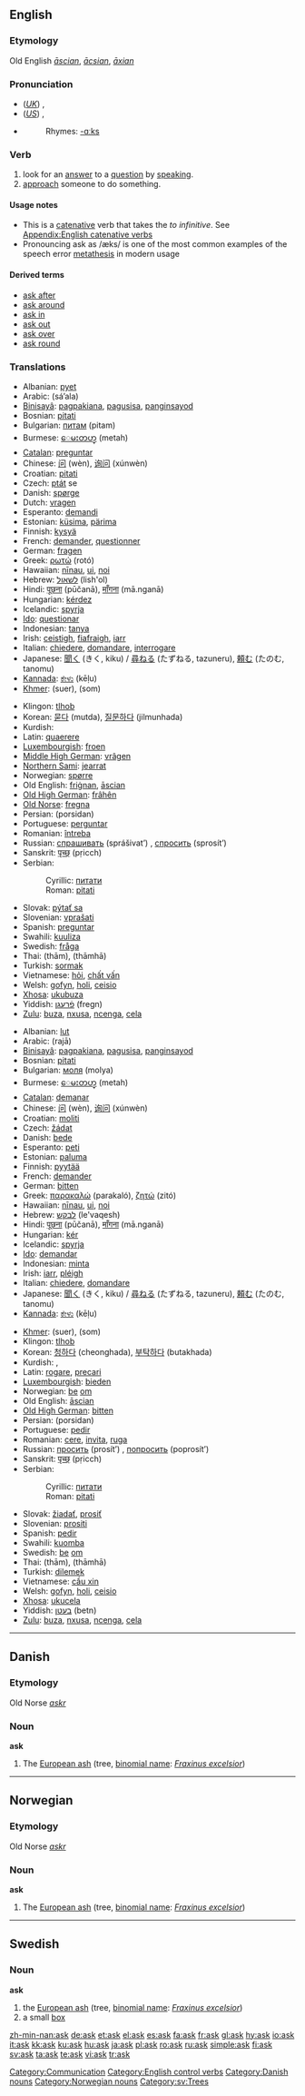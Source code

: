 {{see|Ask}}
==English==
{{rank|earth|live|hard|408|ask|question|doubt|around}}

===Etymology===
Old English ''[[ascian|āscian]]'', ''[[acsian|ācsian]]'', ''[[axian|āxian]]''

===Pronunciation===
* (''[[Received Pronunciation|UK]]'') {{IPA|/ɑːsk/}}, {{SAMPA|/A:sk/}}
* (''[[General American|US]]'') {{IPA|/æsk/}}, {{SAMPA|/{sk/}}
* {{audio|en-us-ask.ogg|Audio (US)}}
*: Rhymes: [[Rhymes:English:-ɑːks|-ɑːks]]

===Verb===
{{en-verb}}

# look for an [[answer]] to a [[question]] by [[speak]]ing.
# [[approach]] someone to do something.

====Usage notes====
* This is a [[catenative]] verb that takes the ''to infinitive''. See [[Appendix:English catenative verbs]]
* Pronouncing ask as /æks/ is one of the most common examples of the speech error [[metathesis]] in modern usage

====Derived terms====
* [[ask after]]
* [[ask around]]
* [[ask in]]
* [[ask out]]
* [[ask over]]
* [[ask round]]

===Translations===
{{rfc-level|Translations at L3+ (AutoFormat would have corrected level of Translations)}}
{{trans-top|request an answer}}
*Albanian: [[pyet]]
*Arabic: {{ARchar|[[سأل]]}} (sá’ala)
*[[Binisayâ]]: [[pagpakiana]], [[pagusisa]], [[panginsayod]]
*Bosnian: [[pitati#Bosnian|pitati]]
*Bulgarian: [[питам]] (pitam)
*Burmese: [[ေမးတဟ္]] (metah)
*[[Catalan]]: [[preguntar]]
*Chinese: [[问]] (wèn), [[询问]] (xúnwèn)
*Croatian: [[pitati#Croatian|pitati]]
*Czech: [[ptát]] se
*Danish: [[spørge]]
*Dutch: [[vragen]]
*Esperanto: [[demandi]]
*Estonian: [[küsima]], [[pärima]]
*Finnish: [[kysyä]]
*French: [[demander]], [[questionner]]
*German: [[fragen]]
*Greek: [[ρωτώ]] (rotó)
*Hawaiian: [[nīnau]], [[ui]], [[noi]]
*Hebrew: [[לשאול]] (lish'ol)
*Hindi: [[पूछना]] (pūčanā), [[माँगना]] (mā.nganā)
*Hungarian: [[kérdez]]
*Icelandic: [[spyrja]]
*[[Ido]]: [[questionar]]
*Indonesian: [[tanya]]
*Irish: [[ceistigh]], [[fiafraigh]], [[iarr]]
*Italian: [[chiedere]], [[domandare]], [[interrogare]]
*Japanese: [[聞く]] (きく, kiku) / [[尋ねる]] (たずねる, tazuneru), [[頼む]] (たのむ, tanomu)
*[[Kannada]]: [[ಕೇಳು]] (kēḷu)
*[[Khmer]]: {{KMchar|[[សួរ]]}} (suer), {{KMchar|[[សុំ]]}} (som)
{{trans-mid}}
*Klingon: [[tlhob]]
*Korean: [[묻다]] (mutda), [[질문하다]] (jilmunhada)
*Kurdish: {{KUchar|[[پرسین]]}}
*Latin: [[quaerere]]
*[[Luxembourgish]]: [[froen]]
*[[Middle High German]]: [[vrâgen]]
*[[Northern Sami]]: [[jearrat]]
*Norwegian: [[spørre]]
*Old English: [[frignan|friġnan]], [[ascian|āscian]]
*[[Old High German]]: [[frâhên]]
*[[Old Norse]]: [[fregna]]
*Persian: {{FAchar|[[پرسیدن]]}} (porsidan)
*Portuguese: [[perguntar]]
*Romanian: [[întreba]]
*Russian: [[спрашивать]] (sprášivat’) {{impf}}, [[спросить]] (sprosít’) {{pf}}
*Sanskrit: [[पृच्छ्]] (pṛicch)
*Serbian:
*: Cyrillic: [[питати#Serbian|питати]]
*: Roman: [[pitati#Serbian|pitati]]
*Slovak: [[pýtať sa]]
*Slovenian: [[vprašati]]
*Spanish: [[preguntar]]
*Swahili: [[kuuliza]]
*Swedish: [[fråga]]
*Thai: {{THchar|[[ถาม]]}} (thām), {{THchar|[[ถามหา]]}} (thāmhā)
*Turkish: [[sormak]]
*Vietnamese: [[hỏi]], [[chất vấn]]
*Welsh: [[gofyn]], [[holi]], [[ceisio]]
*[[Xhosa]]: [[ukubuza]]
*Yiddish: [[פֿרעגן]] (fregn)
*[[Zulu]]: [[buza]], [[nxusa]], [[ncenga]], [[cela]]
{{trans-bottom}}

{{trans-top|make a request}}
*Albanian: [[lut]]
*Arabic: {{ARchar|[[رجا]]}} (rajā)
*[[Binisayâ]]: [[pagpakiana]], [[pagusisa]], [[panginsayod]]
*Bosnian: [[pitati#Bosnian|pitati]]
*Bulgarian: [[моля]] (molya)
*Burmese: [[ေမးတဟ္]] (metah)
*[[Catalan]]: [[demanar]]
*Chinese: [[问]] (wèn), [[询问]] (xúnwèn)
*Croatian: [[moliti]]
*Czech: [[žádat]]
*Danish: [[bede]]
*Esperanto: [[peti]]
*Estonian: [[paluma]]
*Finnish: [[pyytää]]
*French: [[demander]]
*German: [[bitten]]
*Greek: [[παρακαλώ]] (parakaló), [[ζητώ]] (zitó)
*Hawaiian: [[nīnau]], [[ui]], [[noi]]
*Hebrew: [[לבקש]] (le'vaqesh)
*Hindi: [[पूछना]] (pūčanā), [[माँगना]] (mā.nganā)
*Hungarian: [[kér]]
*Icelandic: [[spyrja]]
*[[Ido]]: [[demandar]]
*Indonesian: [[minta]]
*Irish: [[iarr]], [[pléigh]]
*Italian: [[chiedere]], [[domandare]]
*Japanese: [[聞く]] (きく, kiku) / [[尋ねる]] (たずねる, tazuneru), [[頼む]] (たのむ, tanomu)
*[[Kannada]]: [[ಕೇಳು]] (kēḷu)
{{trans-mid}}
*[[Khmer]]: {{KMchar|[[សួរ]]}} (suer), {{KMchar|[[សុំ]]}} (som)
*Klingon: [[tlhob]]
*Korean: [[청하다]] (cheonghada), [[부탁하다]] (butakhada)
*Kurdish: {{KUchar|[[پرسین]]}}, {{KUchar|[[داواکردن]]}}
*Latin: [[rogare]], [[precari]]
*[[Luxembourgish]]: [[bieden]]
*Norwegian: [[be]] [[om]]
*Old English: [[ascian|āscian]]
*[[Old High German]]: [[bitten]]
*Persian: {{FAchar|[[پرسیدن]]}} (porsidan)
*Portuguese: [[pedir]]
*Romanian: [[cere]], [[invita]], [[ruga]]
*Russian: [[просить]] (prosít’) {{impf}}, [[попросить]] (poprosít’) {{pf}}
*Sanskrit: [[पृच्छ्]] (pṛicch)
*Serbian:
*: Cyrillic: [[питати#Serbian|питати]]
*: Roman: [[pitati#Serbian|pitati]]
*Slovak: [[žiadať]], [[prosiť]]
*Slovenian: [[prositi]]
*Spanish: [[pedir]]
*Swahili: [[kuomba]]
*Swedish: [[be]] [[om]]
*Thai: {{THchar|[[ถาม]]}} (thām), {{THchar|[[ถามหา]]}} (thāmhā)
*Turkish: [[dilemek]]
*Vietnamese: [[cầu xin]]
*Welsh: [[gofyn]], [[holi]], [[ceisio]]
*[[Xhosa]]: [[ukucela]]
*Yiddish: [[בעטן]] (betn)
*[[Zulu]]: [[buza]], [[nxusa]], [[ncenga]], [[cela]]
{{trans-bottom}}

[[Category:Communication]]
[[Category:English control verbs]]

----

==Danish==

===Etymology===
Old Norse ''[[askr]]''

===Noun===
'''ask'''

# The [[European ash]] (tree, [[binomial name]]: ''[[Fraxinus excelsior]]'')

[[Category:Danish nouns]]

----

==Norwegian==

===Etymology===
Old Norse ''[[askr]]''
{{sv-noun|gender=Common|ask|asken|asker|askene|askens|askens|askers|askenes}}

===Noun===
'''ask'''

# The [[European ash]] (tree, [[binomial name]]: ''[[Fraxinus excelsior]]'')

[[Category:Norwegian nouns]]

----

==Swedish==
{{sv-noun|gender=Common|ask|asken|askar|askarna|asks|askens|askars|askarnas}}

===Noun===
'''ask'''

# the [[European ash]] (tree, [[binomial name]]: ''[[Fraxinus excelsior]]'')
# a small [[box]]

[[Category:sv:Trees]]

[[zh-min-nan:ask]]
[[de:ask]]
[[et:ask]]
[[el:ask]]
[[es:ask]]
[[fa:ask]]
[[fr:ask]]
[[gl:ask]]
[[hy:ask]]
[[io:ask]]
[[it:ask]]
[[kk:ask]]
[[ku:ask]]
[[hu:ask]]
[[ja:ask]]
[[pl:ask]]
[[ro:ask]]
[[ru:ask]]
[[simple:ask]]
[[fi:ask]]
[[sv:ask]]
[[ta:ask]]
[[te:ask]]
[[vi:ask]]
[[tr:ask]]